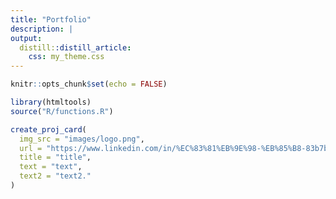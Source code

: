 ```yaml
---
title: "Portfolio"
description: |
output: 
  distill::distill_article:
    css: my_theme.css
---
```


```r
knitr::opts_chunk$set(echo = FALSE)
```

```r
library(htmltools)
source("R/functions.R")
```


```r
create_proj_card(
  img_src = "images/logo.png",
  url = "https://www.linkedin.com/in/%EC%83%81%EB%9E%98-%EB%85%B8-83b7b8a3/",
  title = "title",
  text = "text",
  text2 = "text2."
)

```